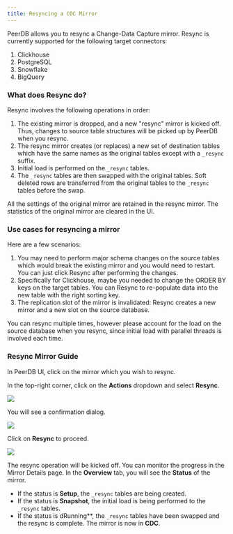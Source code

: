 ```yaml
---
title: Resyncing a CDC Mirror
---
```


PeerDB allows you to resync a Change-Data Capture mirror. Resync is currently supported for the following target connectors:
1. Clickhouse
2. PostgreSQL
3. Snowflake
4. BigQuery

### What does Resync do?

Resync involves the following operations in order:
1. The existing mirror is dropped, and a new "resync" mirror is kicked off. Thus, changes to source table structures will be picked up by PeerDB when you resync.
2. The resync mirror creates (or replaces) a new set of destination tables which have the same names as the original tables except with a `_resync` suffix.
3. Initial load is performed on the `_resync` tables.
4. The `_resync` tables are then swapped with the original tables. Soft deleted rows are transferred from the original tables to the `_resync` tables before the swap.


All the settings of the original mirror are retained in the resync mirror. The statistics of the original mirror are cleared in the UI.

### Use cases for resyncing a mirror
Here are a few scenarios:

1. You may need to perform major schema changes on the source tables which would break the existing mirror and you would need to restart. You can just click Resync after performing the changes.
2. Specifically for Clickhouse, maybe you needed to change the ORDER BY keys on the target tables. You can Resync to re-populate data into the new table with the right sorting key.
3. The replication slot of the mirror is invalidated: Resync creates a new mirror and a new slot on the source database.

<Info>
You can resync multiple times, however please account for the load on the source database when you resync,
since initial load with parallel threads is involved each time.
</Info>

### Resync Mirror Guide
In PeerDB UI, click on the mirror which you wish to resync.

In the top-right corner, click on the **Actions** dropdown and select **Resync**.

<Frame caption="Select Resync">
<img src="/images/resync/selectresync.png" />
</Frame>

You will see a confirmation dialog.

<Frame caption="Resync dialog">
<img src="/images/resync/resyncdialog.png" />
</Frame>

Click on **Resync** to proceed.

<Frame caption="Resync initiated">
<img src="/images/resync/resyncsuccess.png" />
</Frame>

The resync operation will be kicked off. You can monitor the progress in the Mirror Details page.
In the **Overview** tab, you will see the **Status** of the mirror.
- If the status is **Setup**, the `_resync` tables are being created.
- If the status is **Snapshot**, the initial load is being performed to the `_resync` tables.
- If the status is  dRunning**, the `_resync` tables have been swapped and the resync is complete.
The mirror is now in **CDC**.
